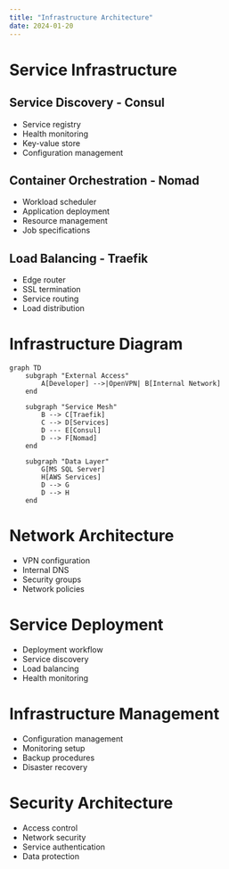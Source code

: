 ```yaml
---
title: "Infrastructure Architecture"
date: 2024-01-20
---
```


# Service Infrastructure

## Service Discovery - Consul
- Service registry
- Health monitoring
- Key-value store
- Configuration management

## Container Orchestration - Nomad
- Workload scheduler
- Application deployment
- Resource management
- Job specifications

## Load Balancing - Traefik
- Edge router
- SSL termination
- Service routing
- Load distribution

# Infrastructure Diagram
```mermaid
graph TD
    subgraph "External Access"
        A[Developer] -->|OpenVPN| B[Internal Network]
    end

    subgraph "Service Mesh"
        B --> C[Traefik]
        C --> D[Services]
        D --- E[Consul]
        D --> F[Nomad]
    end

    subgraph "Data Layer"
        G[MS SQL Server]
        H[AWS Services]
        D --> G
        D --> H
    end
```

# Network Architecture
- VPN configuration
- Internal DNS
- Security groups
- Network policies

# Service Deployment
- Deployment workflow
- Service discovery
- Load balancing
- Health monitoring

# Infrastructure Management
- Configuration management
- Monitoring setup
- Backup procedures
- Disaster recovery

# Security Architecture
- Access control
- Network security
- Service authentication
- Data protection